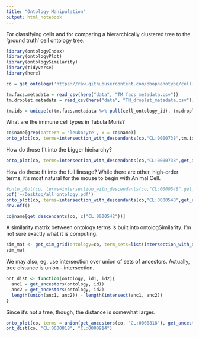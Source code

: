 ```yaml
---
title: "Ontology Manipulation"
output: html_notebook
---
```


For classifying cells and for comparing a hierarchically clustered tree to the 'ground truth' cell ontology tree.

```r
library(ontologyIndex)
library(ontologyPlot)
library(ontologySimilarity)
library(tidyverse)
library(here)

co = get_ontology('https://raw.githubusercontent.com/obophenotype/cell-ontology/master/cl-basic.obo', extract_tags='everything')
```

```r
tm.facs.metadata = read_csv(here("data", "TM_facs_metadata.csv"))
tm.droplet.metadata = read_csv(here("data", "TM_droplet_metadata.csv"))
```

```r
tm.ids = unique(c(tm.facs.metadata %>% pull(cell_ontology_id), tm.droplet.metadata %>% pull(cell_ontology_id)))
```

What are the immune cell types in Tabula Muris?

```r
co$name[grep(pattern = 'leukocyte', x = co$name)]
onto_plot(co, terms=intersection_with_descendants(co,"CL:0000738",tm.ids))
```

How do those fit into the bigger hieirarchy?

```r
onto_plot(co, terms=intersection_with_descendants(co,"CL:0000738",get_ancestors(co,tm.ids)))
```

How do these fit into the full lineage? While there are other, high-order terms, it's most natural for the mouse to begin with Animal Cell.

```r
#onto_plot(co, terms=intersection_with_descendants(co,"CL:0000548",get_ancestors(co, c("CL:0000236", "CL:0002420"))))
pdf('~/Desktop/all_ontology.pdf')
onto_plot(co, terms=intersection_with_descendants(co,"CL:0000548",get_ancestors(co, tm.ids)))
dev.off()
```

```r
co$name[get_descendants(co, c("CL:0000542"))]
```

A similarity matrix between ontology terms is built into ontologSimilarity. I'm not sure exactly what it is computing.

```r
sim_mat <- get_sim_grid(ontology=co, term_sets=list(intersection_with_descendants(co,"CL:0000738",tm.ids)))
sim_mat
```

We may also, eg, use intersection over union of sets of ancestors. Actually, tree distance is union - intersection.

```r
ont_dist <- function(ontology, id1, id2){
  anc1 = get_ancestors(ontology, id1)
  anc2 = get_ancestors(ontology, id2)
  length(union(anc1, anc2)) - length(intersect(anc1, anc2))
}
```

Since it's not a tree, though, the distance is somewhat larger.

```r
onto_plot(co, terms = union(get_ancestors(co, "CL:0000818"), get_ancestors(co, "CL:0000914")))
ont_dist(co, "CL:0000818", "CL:0000914")
```

